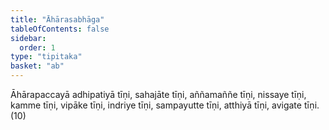```yaml
---
title: "Āhārasabhāga"
tableOfContents: false
sidebar:
  order: 1
type: "tipitaka"
basket: "ab"
---
```



<DynamicBreadcrumb />

<Division number="76">

<Paragraph number="1976">
Āhārapaccayā adhipatiyā tīṇi, sahajāte tīṇi, aññamaññe tīṇi, nissaye tīṇi, kamme tīṇi, vipāke tīṇi, indriye tīṇi, sampayutte tīṇi, atthiyā tīṇi, avigate tīṇi. (10)
</Paragraph>
</Division>